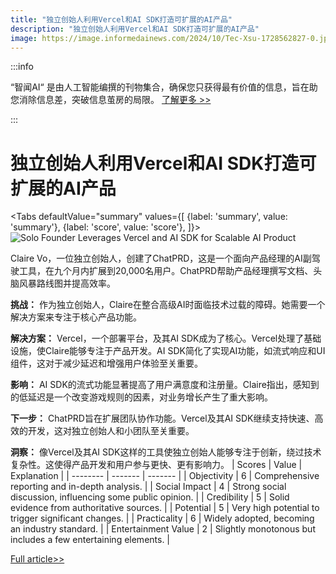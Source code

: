 ```yaml
---
title: "独立创始人利用Vercel和AI SDK打造可扩展的AI产品"
description: "独立创始人利用Vercel和AI SDK打造可扩展的AI产品"
image: https://image.informedainews.com/2024/10/Tec-Xsu-1728562827-0.jpg
---
```



:::info

“智闻AI“ 是由人工智能编撰的刊物集合，确保您只获得最有价值的信息，旨在助您消除信息差，突破信息茧房的局限。  [了解更多 >>](/)

:::

# 独立创始人利用Vercel和AI SDK打造可扩展的AI产品


<Tabs
	defaultValue="summary"
	values={[
	{label: 'summary', value: 'summary'},
	{label: 'score', value: 'score'},
]}>
<TabItem value="summary">
<img
  src="https://image.informedainews.com/2024/10/Tec-Xsu-1728562827-0.jpg"
  alt="Solo Founder Leverages Vercel and AI SDK for Scalable AI Product"
/>



Claire Vo，一位独立创始人，创建了ChatPRD，这是一个面向产品经理的AI副驾驶工具，在九个月内扩展到20,000名用户。ChatPRD帮助产品经理撰写文档、头脑风暴路线图并提高效率。

**挑战：**
作为独立创始人，Claire在整合高级AI时面临技术过载的障碍。她需要一个解决方案来专注于核心产品功能。

**解决方案：**
Vercel，一个部署平台，及其AI SDK成为了核心。Vercel处理了基础设施，使Claire能够专注于产品开发。AI SDK简化了实现AI功能，如流式响应和UI组件，这对于减少延迟和增强用户体验至关重要。

**影响：**
AI SDK的流式功能显著提高了用户满意度和注册量。Claire指出，感知到的低延迟是一个改变游戏规则的因素，对业务增长产生了重大影响。

**下一步：**
ChatPRD旨在扩展团队协作功能。Vercel及其AI SDK继续支持快速、高效的开发，这对独立创始人和小团队至关重要。

**洞察：**
像Vercel及其AI SDK这样的工具使独立创始人能够专注于创新，绕过技术复杂性。这使得产品开发和用户参与更快、更有影响力。
</TabItem>
<TabItem value="score">
	| Scores     | Value   | Explanation |
	| -------- | ------- | ------- |
	| Objectivity  | 6    | Comprehensive reporting and in-depth analysis.    |
	| Social Impact | 4     | Strong social discussion, influencing some public opinion.    |
	| Credibility    | 5    | Solid evidence from authoritative sources.    |
	| Potential    | 5    | Very high potential to trigger significant changes.    |
	| Practicality    | 6    | Widely adopted, becoming an industry standard.    |
	| Entertainment Value    | 2    | Slightly monotonous but includes a few entertaining elements.    |
</TabItem>
</Tabs>

[Full article>>](https://vercel.com/blog/leveraging-vercel-and-the-ai-sdk-to-deliver-a-seamless-ai-powered-experience)
